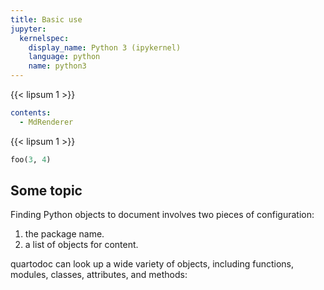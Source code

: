 ```yaml
---
title: Basic use
jupyter:
  kernelspec:
    display_name: Python 3 (ipykernel)
    language: python
    name: python3
---
```


{{< lipsum 1 >}}


```yaml
contents:
  - MdRenderer
```

{{< lipsum 1 >}}


```python
foo(3, 4)
```

## Some topic

Finding Python objects to document involves two pieces of configuration:

1.  the package name.
2.  a list of objects for content.

quartodoc can look up a wide variety of objects, including functions, modules, classes, attributes, and methods:
